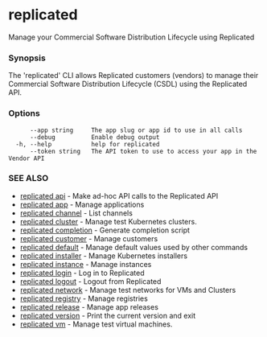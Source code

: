 # replicated

Manage your Commercial Software Distribution Lifecycle using Replicated

### Synopsis

The 'replicated' CLI allows Replicated customers (vendors) to manage their Commercial Software Distribution Lifecycle (CSDL) using the Replicated API.

### Options

```
      --app string     The app slug or app id to use in all calls
      --debug          Enable debug output
  -h, --help           help for replicated
      --token string   The API token to use to access your app in the Vendor API
```

### SEE ALSO

* [replicated api](replicated-cli-api)	 - Make ad-hoc API calls to the Replicated API
* [replicated app](replicated-cli-app)	 - Manage applications
* [replicated channel](replicated-cli-channel)	 - List channels
* [replicated cluster](replicated-cli-cluster)	 - Manage test Kubernetes clusters.
* [replicated completion](replicated-cli-completion)	 - Generate completion script
* [replicated customer](replicated-cli-customer)	 - Manage customers
* [replicated default](replicated-cli-default)	 - Manage default values used by other commands
* [replicated installer](replicated-cli-installer)	 - Manage Kubernetes installers
* [replicated instance](replicated-cli-instance)	 - Manage instances
* [replicated login](replicated-cli-login)	 - Log in to Replicated
* [replicated logout](replicated-cli-logout)	 - Logout from Replicated
* [replicated network](replicated-cli-network)	 - Manage test networks for VMs and Clusters
* [replicated registry](replicated-cli-registry)	 - Manage registries
* [replicated release](replicated-cli-release)	 - Manage app releases
* [replicated version](replicated-cli-version)	 - Print the current version and exit
* [replicated vm](replicated-cli-vm)	 - Manage test virtual machines.

